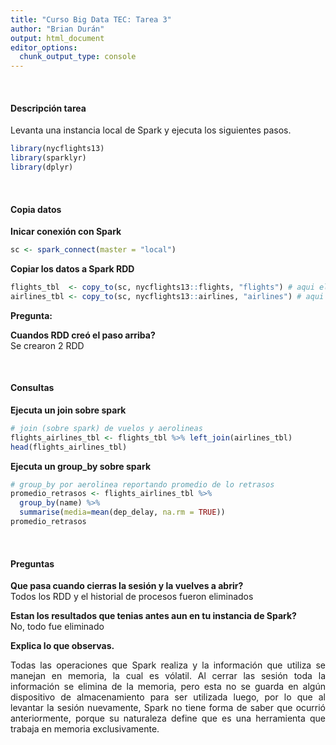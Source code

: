 ```yaml
---
title: "Curso Big Data TEC: Tarea 3"
author: "Brian Durán"
output: html_document
editor_options: 
  chunk_output_type: console
---
```


<br>

#### Descripción tarea
Levanta una instancia local de Spark y ejecuta los siguientes pasos.

```r
library(nycflights13)
library(sparklyr)
library(dplyr)
```

<br>

#### Copia datos

<b>Inicar conexión con Spark</b>

```r
sc <- spark_connect(master = "local")
```

<b>Copiar los datos a Spark RDD</b>

```r
flights_tbl  <- copy_to(sc, nycflights13::flights, "flights") # aqui el codigo para copiar nycflights13::flights a Spark
airlines_tbl <- copy_to(sc, nycflights13::airlines, "airlines") # aqui el codigo para copiar nycflights13::airlines a Spark
```

<b>Pregunta:</b>

<b> Cuandos RDD creó el paso arriba? </b> <br>
Se crearon 2 RDD

<br>

#### Consultas
 
<b>Ejecuta un join sobre spark</b>

```r
# join (sobre spark) de vuelos y aerolineas
flights_airlines_tbl <- flights_tbl %>% left_join(airlines_tbl)
head(flights_airlines_tbl)
```

<b>Ejecuta un group_by sobre spark</b>

```r
# group_by por aerolinea reportando promedio de lo retrasos
promedio_retrasos <- flights_airlines_tbl %>%
  group_by(name) %>%
  summarise(media=mean(dep_delay, na.rm = TRUE))
promedio_retrasos
```

<br>

#### Preguntas


<b>Que pasa cuando cierras la sesión y la vuelves a abrir?</b><br>
Todos los RDD y el historial de procesos fueron eliminados

<b>Estan los resultados que tenias antes aun en tu instancia de Spark?</b><br>
No, todo fue eliminado

<b>Explica lo que observas.</b><br>

<p align="justify"> 
Todas las operaciones que Spark realiza y la información que utiliza se manejan en memoria, la cual es vólatil. Al cerrar las sesión toda la información se elimina de la memoria, pero esta no se guarda en algún dispositivo de almacenamiento para ser utilizada luego, por lo que al levantar la sesión nuevamente, Spark no tiene forma de saber que ocurrió anteriormente, porque su naturaleza define que es una herramienta que trabaja en memoria exclusivamente.
</p>


